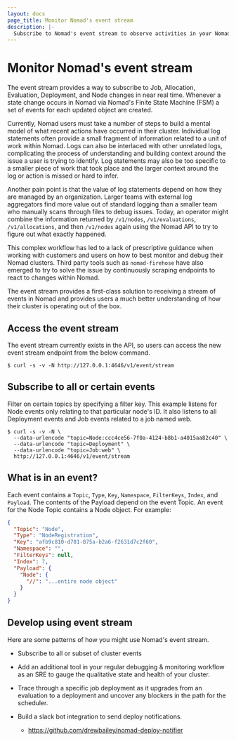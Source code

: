 ```yaml
---
layout: docs
page_title: Monitor Nomad's event stream
description: |-
  Subscribe to Nomad's event stream to observe activities in your Nomad cluster.
---
```


# Monitor Nomad's event stream

The event stream provides a way to subscribe to Job, Allocation, Evaluation,
Deployment, and Node changes in near real time. Whenever a state change occurs in
Nomad via Nomad's Finite State Machine (FSM) a set of events for each updated
object are created.

Currently, Nomad users must take a number of steps to build a mental model of
what recent actions have occurred in their cluster. Individual log statements
often provide a small fragment of information related to a unit of work within
Nomad. Logs can also be interlaced with other unrelated logs, complicating the
process of understanding and building context around the issue a user is trying
to identify. Log statements may also be too specific to a smaller piece of work
that took place and the larger context around the log or action is missed or
hard to infer.

Another pain point is that the value of log statements depend on how they are
managed by an organization. Larger teams with external log aggregators find
more value out of standard logging than a smaller team who manually scans
through files to debug issues. Today, an operator might combine the information
returned by `/v1/nodes`, `/v1/evaluations`, `/v1/allocations`, and then
`/v1/nodes` again using the Nomad API to try to figure out what exactly
happened.

This complex workflow has led to a lack of prescriptive guidance when working
with customers and users on how to best monitor and debug their Nomad clusters.
Third party tools such as `nomad-firehose` have also emerged to try to solve
the issue by continuously scraping endpoints to react to changes within Nomad.

The event stream provides a first-class solution to receiving a stream of events
in Nomad and provides users a much better understanding of how their cluster is
operating out of the box.

## Access the event stream

The event stream currently exists in the API, so users can access the new event
stream endpoint from the below command.

```shell-session
$ curl -s -v -N http://127.0.0.1:4646/v1/event/stream
```

## Subscribe to all or certain events

Filter on certain topics by specifying a filter key. This example listens
for Node events only relating to that particular node's ID. It also listens
to all Deployment events and Job events related to a job named web.

```shell-session
$ curl -s -v -N \
  --data-urlencode "topic=Node:ccc4ce56-7f0a-4124-b8b1-a4015aa82c40" \
  --data-urlencode "topic=Deployment" \
  --data-urlencode "topic=Job:web" \
  http://127.0.0.1:4646/v1/event/stream
```

## What is in an event?

Each event contains a `Topic`, `Type`, `Key`, `Namespace`, `FilterKeys`, `Index`,
and `Payload`. The contents of the Payload depend on the event Topic. An event
for the Node Topic contains a Node object. For example:

```json
{
  "Topic": "Node",
  "Type": "NodeRegistration",
  "Key": "afb9c810-d701-875a-b2a6-f2631d7c2f60",
  "Namespace": "",
  "FilterKeys": null,
  "Index": 7,
  "Payload": {
    "Node": {
      "//": "...entire node object"
    }
  }
}
```

## Develop using event stream

Here are some patterns of how you might use Nomad's event stream.

- Subscribe to all or subset of cluster events

- Add an additional tool in your regular debugging & monitoring workflow as an
  SRE to gauge the qualitative state and health of your cluster.

- Trace through a specific job deployment as it upgrades from an evaluation to a
  deployment and uncover any blockers in the path for the scheduler.

- Build a slack bot integration to send deploy notifications.
  - https://github.com/drewbailey/nomad-deploy-notifier
